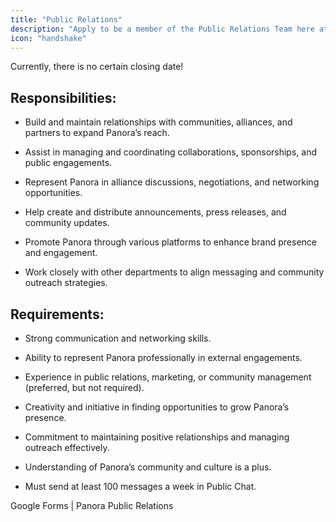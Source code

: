 ---
title: "Public Relations"
description: "Apply to be a member of the Public Relations Team here at Panora"
icon: "handshake"
---

<Note>Currently, there is no certain closing date!</Note>

## Responsibilities:

* Build and maintain relationships with communities, alliances, and partners to expand Panora’s reach.

* Assist in managing and coordinating collaborations, sponsorships, and public engagements.

* Represent Panora in alliance discussions, negotiations, and networking opportunities.

* Help create and distribute announcements, press releases, and community updates.

* Promote Panora through various platforms to enhance brand presence and engagement.

* Work closely with other departments to align messaging and community outreach strategies.

## Requirements:

* Strong communication and networking skills.

* Ability to represent Panora professionally in external engagements.

* Experience in public relations, marketing, or community management (preferred, but not required).

* Creativity and initiative in finding opportunities to grow Panora’s presence.

* Commitment to maintaining positive relationships and managing outreach effectively.

* Understanding of Panora’s community and culture is a plus.

* Must send at least 100 messages a week in Public Chat.

<CardGroup cols={1}>
  <Card href="https://forms.gle/YpmCYg6FNjRFCnim9" icon="pen-to-square" horizontal>
    Google Forms | Panora Public Relations
  </Card>
</CardGroup>